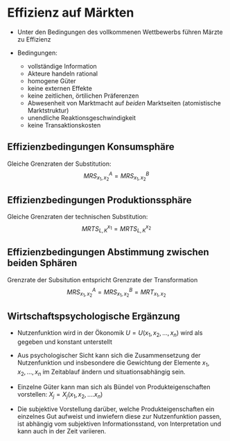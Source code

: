# Effizienz auf Märkten

-   Unter den Bedingungen des vollkommenen Wettbewerbs führen Märzte zu Effizienz

-   Bedingungen:

    -   vollständige Information
    -   Akteure handeln rational
    -   homogene Güter
    -   keine externen Effekte
    -   keine zeitlichen, örtilichen Präferenzen
    -   Abwesenheit von Marktmacht auf *beiden* Marktseiten (atomistische Marktstruktur)
    -   unendliche Reaktionsgeschwindigkeit
    -   keine Transaktionskosten

## Effizienzbedingungen Konsumsphäre

Gleiche Grenzraten der Substitution: $$MRS^A_{x_1, x_2}=MRS^B_{x_1, x_2}$$

## Effizienzbedingungen Produktionssphäre

Gleiche Grenzraten der technischen Substitution: $$MRTS^{x_1}_{L, K}=MRTS^{x_2}_{L, K}$$

## Effizienzbedingungen Abstimmung zwischen beiden Sphären

Grenzrate der Subsitution entspricht Grenzrate der Transformation $$MRS^A_{x_1, x_2}=MRS^B_{x_1, x_2}=MRT_{x_1, x_2}$$

## Wirtschaftspsychologische Ergänzung

-   Nutzenfunktion wird in der Ökonomik $U=U(x_1, x_2,\dots, x_n)$ wird als gegeben und konstant unterstellt

-   Aus psychologischer Sicht kann sich die Zusammensetzung der Nutzenfunktion und insbesondere die Gewichtung der Elemente $x_1, x_2, \dots, x_n$ im Zeitablauf ändern und situationsabhängig sein.

-   Einzelne Güter kann man sich als Bündel von Produkteigenschaften vorstellen: $X_j=X_j(x_1, x_2, \dots. x_n)$

-   Die subjektive Vorstellung darüber, welche Produkteigenschaften ein einzelnes Gut aufweist und inwiefern diese zur Nutzenfunktion passen, ist abhängig vom subjektiven Informationsstand, von Interpretation und kann auch in der Zeit variieren.
